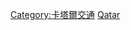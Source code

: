 {{Catnav|頁面分類|人类社会|交通|航空|各国航空}}
{{Catnav|頁面分類|地理|国家|亚洲国家|卡塔尔|卡塔尔交通}}
{{Commonscat|Aviation in Qatar}}

[[Category:卡塔爾交通|Category:卡塔爾交通]]
[[Category:亚洲各国航空|Qatar]]